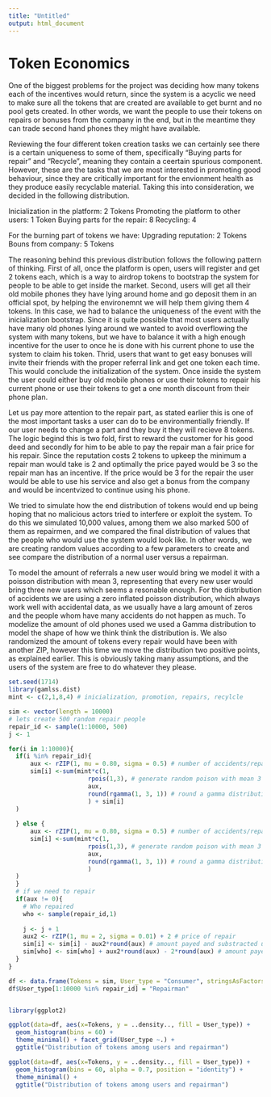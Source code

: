 ```yaml
---
title: "Untitled"
output: html_document
---
```



# Token Economics

One of the biggest problems for the project was deciding how many tokens each of the incentives would return, since the system is a acyclic we need to make sure all the tokens that are created are available to get burnt and no pool gets created. In other words, we want the people to use their tokens on repairs or bonuses from the company in the end, but in the meantime they can trade second hand phones they might have available.

Reviewing the four different token creation tasks we can certainly see there is a certain uniqueness to some of them, specifically "Buying parts for repair" and "Recycle", meaning they contain a ceertain spurious component. However, these are the tasks that we are most interested in promoting good behaviour, since they are critically important for the envionment health as they produce easily recyclable material. Taking this into consideration, we decided in the following distribution.

Inicialization in the platform: 2 Tokens
Promoting the platform to other users: 1 Token
Buying parts for the repair: 8
Recycling: 4

For the burning part of tokens we have:
Upgrading reputation: 2 Tokens
Bouns from company: 5 Tokens

The reasoning behind this previous distribution follows the following pattern of thinking. First of all, once the platform is open, users will register and get 2 tokens each, which is a way to airdrop tokens to bootstrap the system for people to be able to get inside the market. Second, users will get all their old mobile phones they have lying around home and go deposit them in an official spot, by helping the environemnt we will help them giving them 4 tokens. In this case, we had to balance the uniqueness of the event with the inicialization bootstrap. Since it is quite possible that most users actually have many old phones lying around we wanted to avoid overflowing the system with many tokens, but we have to balance it with a high enough incentive for the user to once he is done with his current phone to use the system to claim his token. Thrid, users that want to get easy bonuses will invite their friends with the proper referral link and get one token each time. This would conclude the initialization of the system. Once inside the system the user could either buy old mobile phones or use their tokens to repair his current phone or use their tokens to get a one month discount from their phone plan.

Let us pay more attention to the repair part, as stated earlier this is one of the most important tasks a user can do to be environmentially friendly. If our user needs to change a part and they buy it they will recieve 8 tokens. The logic begind this is two fold, first to reward the customer for his good deed and secondly for him to be able to pay the repair man a fair price for his repair. Since the reputation costs 2 tokens to upkeep the minimum a repair man would take is 2 and optimally the price payed would be 3 so the repair man has an incentive. If the price would be 3 for the repair the user would be able to use his service and also get a bonus from the company and would be incentvized to continue using his phone.

We tried to simulate how the end distribution of tokens would end up being hoping that no malicious actors tried to interfere or exploit the system. To do this we simulated 10,000 values, among them we also marked 500 of them as repairmen, and we compared the final distribution of values that the people who would use the system would look like. In other words, we are creating random values according to a few parameters to create and see compare the distribution of a normal user versus a repairman.

To model the amount of referrals a new user would bring we model it with a poisson distribution with mean 3, representing that every new user would bring three new users which seems a resonable enough. For the distribution of accidents we are using a zero inflated poisson distribution, which always work well with accidental data, as we usually have a larg amount of zeros and the people whom have many accidents do not happen as much. To modelize the amount of old phones used we used a Gamma distribution to model the shape of how we think think the distribution is. We also randomized the amount of tokens every repair would have been with another ZIP, however this time we move the distribution two positive points, as explained earlier. This is obviously taking many assumptions, and the users of the system are free to do whatever they please.




```r
set.seed(1714)
library(gamlss.dist)
mint <- c(2,1,8,4) # inicialization, promotion, repairs, recylcle

sim <- vector(length = 10000)
# lets create 500 random repair people
repair_id <- sample(1:10000, 500)
j <- 1

for(i in 1:10000){
  if(i %in% repair_id){
      aux <- rZIP(1, mu = 0.80, sigma = 0.5) # number of accidents/repairs
      sim[i] <-sum(mint*c(1,
                      rpois(1,3), # generate random poison with mean 3
                      aux, 
                      round(rgamma(1, 3, 1)) # round a gamma distribution with rate 3 and scale 1
                      ) + sim[i]
  )
  
  } else {
      aux <- rZIP(1, mu = 0.80, sigma = 0.5) # number of accidents/repairs
      sim[i] <-sum(mint*c(1,
                      rpois(1,3), # generate random poison with mean 3
                      aux, 
                      round(rgamma(1, 3, 1)) # round a gamma distribution with rate 3 and scale 1
                      )
  )
  }
  # if we need to repair
  if(aux != 0){
    # Who repaired
    who <- sample(repair_id,1)
    
    j <- j + 1
    aux2 <- rZIP(1, mu = 2, sigma = 0.01) + 2 # price of repair
    sim[i] <- sim[i] - aux2*round(aux) # amount payed and substracted user
    sim[who] <- sim[who] + aux2*round(aux) - 2*round(aux) # amount payed to repairman
  }
}

df <- data.frame(Tokens = sim, User_type = "Consumer", stringsAsFactors = F)
df$User_type[1:10000 %in% repair_id] = "Repairman"


library(ggplot2)

ggplot(data=df, aes(x=Tokens, y = ..density.., fill = User_type)) +
  geom_histogram(bins = 60) +
  theme_minimal() + facet_grid(User_type ~.) +
  ggtitle("Distribution of tokens among users and repairman")

ggplot(data=df, aes(x=Tokens, y = ..density.., fill = User_type)) +
  geom_histogram(bins = 60, alpha = 0.7, position = "identity") +
  theme_minimal() + 
  ggtitle("Distribution of tokens among users and repairman")


```

